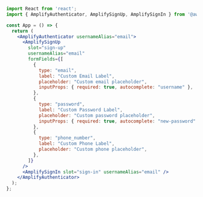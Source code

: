 ```jsx
import React from 'react';
import { AmplifyAuthenticator, AmplifySignUp, AmplifySignIn } from '@aws-amplify/ui-react';

const App = () => {
  return (
    <AmplifyAuthenticator usernameAlias="email">
      <AmplifySignUp
        slot="sign-up"
        usernameAlias="email"
        formFields={[
          {
            type: "email",
            label: "Custom Email Label",
            placeholder: "Custom email placeholder",
            inputProps: { required: true, autocomplete: "username" },
          },
          {
            type: "password",
            label: "Custom Password Label",
            placeholder: "Custom password placeholder",
            inputProps: { required: true, autocomplete: "new-password" },
          },
          {
            type: "phone_number",
            label: "Custom Phone Label",
            placeholder: "Custom phone placeholder",
          },
        ]} 
      />
      <AmplifySignIn slot="sign-in" usernameAlias="email" />
    </AmplifyAuthenticator>
  );
};
```